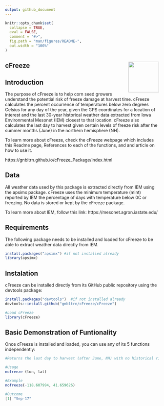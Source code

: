 ```yaml
---
output: github_document
---
```


<!-- README.md is generated from README.Rmd. Please edit that file -->

```r
knitr::opts_chunk$set(
  collapse = TRUE,
  eval = FALSE,
  comment = "#>",
  fig.path = "man/figures/README-",
  out.width = "100%"
)
```

## cFreeze  <img src="docs/logo.png" align="right" width="100" height="100" />

<!-- badges: start -->
<!-- badges: end --> 


## Introduction

The purpose of cFreeze is to help corn seed growers understand the potential risk of freeze damage at harvest time. cFreeze calculates the percent occurrence of temperatures below zero degrees Celsius for any day of the year, given the GPS coordinates for a location of interest and the last 30-year historical weather data extracted from Iowa Environmental Mesonet (IEM) closest to that location.  cFreeze also calculates the last day to harvest given certain levels of freeze risk after the summer months (June) in the northern hemisphere (NH).  

To learn more about cFreeze, check the cFreeze webpage which includes this Readme page, References to each of the functions, and and article on how to use it.

https://gnbltrn.github.io/cFreeze_Package/index.html


## Data

All weather data used by this package is extracted directly from IEM using the apsimx package.  cFreeze uses the minimum temperature (mint) reported by IEM the percentage of days with temperature below 0C or freezing.  No data is stored or kept by the cFreeze package.

To learn more about IEM, follow this link:
https://mesonet.agron.iastate.edu/


## Requirements

The following package needs to be installed and loaded for cFreeze to be able to extract weather data directly from IEM. 

```r
install.packages("apsimx") #if not installed already
library(apsimx)
```


## Instalation
cFreeze can be installed directly from its GitHub public repository using the devtools package:

```r

install.packages("devtools")  #if not installed already
devtools::install.github("gnbltrn/cFreeze/cFreeze")

#Load cFreeze
library(cFreeze)
```


## Basic Demonstration of Funtionality

Once cFreeze is installed and loaded, you can use any of its 5 functions independently:

```r

#Returns the last day to harvest (after June, NH) with no historical risk of freezing.

#Usage
nofreeze (lon, lat)

#Example
nofreeze(-118.607994, 41.659626)

#Outcome
[1] "Sep-17"
```






